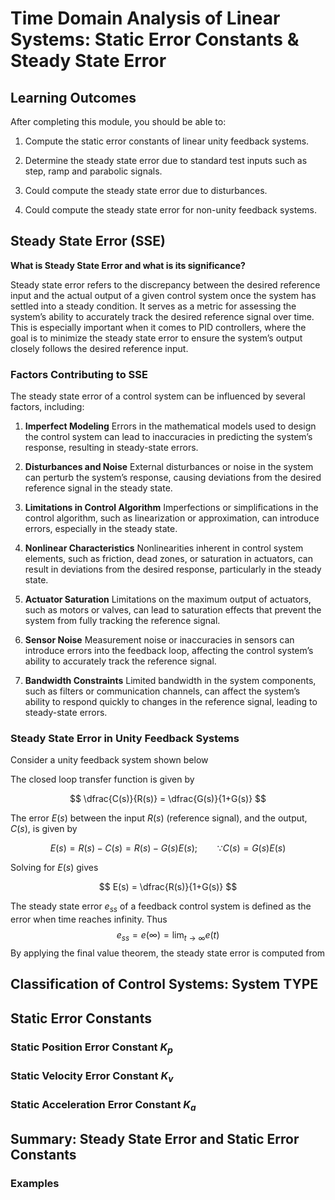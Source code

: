 # Time Domain Analysis of Linear Systems: Static Error Constants \& Steady State Error

## Learning Outcomes {.unnumbered}

After completing this module, you should be able to:

1. Compute the static error constants of linear unity feedback systems.

2. Determine the steady state error due to standard test inputs such as step, ramp and parabolic signals.

3. Could compute the steady state error due to disturbances.

4. Could compute the steady state error for non-unity feedback systems.

## Steady State Error (SSE)

**What is Steady State Error and what is its significance?**

Steady state error refers to the discrepancy between the desired reference input and the actual output of a given control system once the system has settled into a steady condition. It serves as a metric for assessing the system's ability to accurately track the desired reference signal over time. This is especially important when it comes to PID controllers, where the goal is to minimize the steady state error to ensure the system's output closely follows the desired reference input. 

### Factors Contributing to SSE

The steady state error of a control system can be influenced by several factors, including:

1. **Imperfect Modeling**
Errors in the mathematical models used to design the control system can lead to inaccuracies in predicting the system's response, resulting in steady-state errors.

2. **Disturbances and Noise**
External disturbances or noise in the system can perturb the system's response, causing deviations from the desired reference signal in the steady state.

3. **Limitations in Control Algorithm**
Imperfections or simplifications in the control algorithm, such as linearization or approximation, can introduce errors, especially in the steady state.

4. **Nonlinear Characteristics**
Nonlinearities inherent in control system elements, such as friction, dead zones, or saturation in actuators, can result in deviations from the desired response, particularly in the steady state.

5. **Actuator Saturation**
Limitations on the maximum output of actuators, such as motors or valves, can lead to saturation effects that prevent the system from fully tracking the reference signal.

6. **Sensor Noise**
Measurement noise or inaccuracies in sensors can introduce errors into the feedback loop, affecting the control system's ability to accurately track the reference signal.

7. **Bandwidth Constraints**
Limited bandwidth in the system components, such as filters or communication channels, can affect the system's ability to respond quickly to changes in the reference signal, leading to steady-state errors.

### Steady State Error in Unity Feedback Systems

Consider a unity feedback system shown below

<!-- ! add later, too much info not enough time -->

The closed loop transfer function is given by

$$
	\dfrac{C(s)}{R(s)} = \dfrac{G(s)}{1+G(s)}
$$

The error $E(s)$ between the input $R(s)$ (reference signal), and the output, $C(s)$, is given by

$$
	E(s) = R(s) - C(s) = R(s) - G(s)E(s); \qquad \because C(s) = G(s)E(s)
$$

Solving for $E(s)$ gives

$$
	E(s) = \dfrac{R(s)}{1+G(s)}
$$

The steady state error $e_{ss}$ of a feedback control system is defined as the error when time reaches infinity. Thus
$$
	e_{ss} = e(\infty) = \lim_{t \to \infty} e(t)
$$
By applying the final value theorem, the steady state error is computed from
\begin{align}
e_{ss} = e(\infty) &= \lim_{t \to \infty} e(t) \\
&= \lim_{s \to 0} sE(s) = \lim_{s \to 0} \dfrac{sR(s)}{1+G(s)}
\end{align}


## Classification of Control Systems: System TYPE

## Static Error Constants

### Static Position Error Constant $K_p$

### Static Velocity Error Constant $K_v$

### Static Acceleration Error Constant $K_a$

## Summary: Steady State Error and Static Error Constants

### Examples